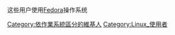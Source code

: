 这些用户使用[[Fedora|Fedora]]操作系统

[[Category:依作業系統區分的維基人|Category:依作業系統區分的維基人]]
[[Category:Linux_使用者|Category:Linux_使用者]]